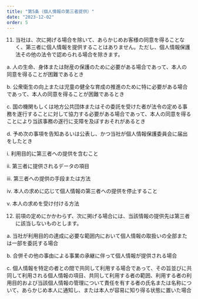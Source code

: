```yaml
---
title: "第5条（個人情報の第三者提供）"
date: "2023-12-02"
order: 5
---
```

11. 当社は、次に掲げる場合を除いて、あらかじめお客様の同意を得ることなく、第三者に個人情報を提供することはありません。ただし、個人情報保護法その他の法令で認められる場合を除きます。 

 a. 人の生命、身体または財産の保護のために必要がある場合であって、本人の同意を得ることが困難であるとき 

 b. 公衆衛生の向上または児童の健全な育成の推進のために特に必要がある場合であって、本人の同意を得ることが困難であるとき 

 c. 国の機関もしくは地方公共団体またはその委託を受けた者が法令の定める事務を遂行することに対して協力する必要がある場合であって、本人の同意を得ることにより当該事務の遂行に支障を及ぼすおそれがあるとき 

 d. 予め次の事項を告知あるいは公表し、かつ当社が個人情報保護委員会に届出をしたとき 

   i. 利用目的に第三者への提供を含むこと 

   ii. 第三者に提供されるデータの項目 


   iii. 第三者への提供の手段または方法 

   iv. 本人の求めに応じて個人情報の第三者への提供を停止すること 

   v. 本人の求めを受け付ける方法 

12.    前項の定めにかかわらず、次に掲げる場合には、当該情報の提供先は第三者に該当しないものとします。 

 a. 当社が利用目的の達成に必要な範囲内において個人情報の取扱いの全部または一部を委託する場合 

 b. 合併その他の事由による事業の承継に伴って個人情報が提供される場合 

 c. 個人情報を特定の者との間で共同して利用する場合であって、その旨並びに共同して利用される個人情報の項目、共同して利用する者の範囲、利用する者の利用目的および当該個人情報の管理について責任を有する者の氏名または名称について、あらかじめ本人に通知し、または本人が容易に知り得る状態に置いた場合 

